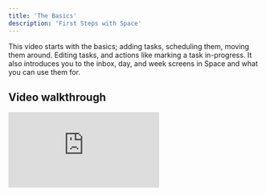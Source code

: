 ```yaml
---
title: 'The Basics'
description: 'First Steps with Space'
---
```


This video starts with the basics; adding tasks, scheduling them, moving them around.
Editing tasks, and actions like marking a task in-progress. 
It also introduces you to the inbox, day, and week screens in Space and what you can use them for.

## Video walkthrough

<Frame caption="First steps with Space">
<iframe
  className="w-full aspect-video rounded-xl"
  src="https://www.youtube.com/embed/1N5hA6y3oJs"
  title="YouTube video player"
  frameBorder="0"
  allow="accelerometer; autoplay; clipboard-write; encrypted-media; gyroscope; picture-in-picture"
  allowFullScreen
  style={{ width: '100%', borderRadius: '0.5rem' }}
></iframe>
</Frame>

